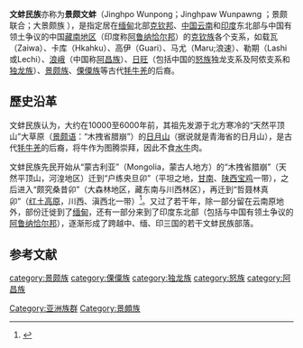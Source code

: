 '''文蚌民族'''亦称为'''景颇文蚌'''（Jinghpo Wunpong；Jinghpaw Wunpawng ；景颇联合；大景颇族 ），是指定居在[[缅甸|缅甸]]北部[[克钦邦|克钦邦]]、[[中国|中国]][[云南|云南]]和[[印度|印度]]东北部与中国有领土争议的中国[[藏南地区|藏南地区]]（印度称[[阿鲁纳恰尔邦|阿鲁纳恰尔邦]]）的[[克钦族|克钦族]]各个支系，如载瓦（Zaiwa）、卡库（Hkahku）、高伊（Guari）、马尤（Maru;浪速）、勒期（Lashi或Lechi）、[[浪峨|浪峨]]（中国称[[阿昌族|阿昌族]]）、[[日旺|日旺]]（包括中国的[[怒族|怒族]]独龙支系及阿侬支系和[[独龙族|独龙族]]）、[[景颇族|景颇族]]、[[傈僳族|傈僳族]]等古代[[牦牛羌|牦牛羌]]的后裔。

==歷史沿革==
文蚌民族认为，大约在10000至6000年前，其祖先发源于北方寒冷的“天然平顶山”大草原（[[景颇语|景颇语]]：“木拽省腊崩”）的[[日月山|日月山]]（据说就是青海省的日月山），是古代[[牦牛羌|牦牛羌]]的后裔，将牛作为图腾崇拜，因此不食[[水牛|水牛]]肉。

文蚌民族先民开始从“蒙古利亚”（Mongolia，蒙古人地方）的“木拽省腊崩”（天然平顶山，河湟地区）迁到“户练央旦卯”（平坦之地，[[甘南藏族自治州|甘南]]、[[陕西|陕西]][[宝鸡|宝鸡]]一带），之后进入“颇究桑昔卯”（大森林地区，藏东南与川西林区），再迁到“哲聂林真卯”（[[红土高原|红土高原]]，川西、滇西北一带）<ref name="德州人民政府公众信息网">{{cite news|author=张建章|title=景颇寻根|url=http://www.dh.gov.cn/dhzrmzfgzxxw/3973020404506820608/20060922/67445.html|accessdate=2006-09-22|website=德州人民政府公众信息网|date=2006-09-22|archive-date=2016-03-04|archive-url=https://web.archive.org/web/20160304232151/http://www.dh.gov.cn/dhzrmzfgzxxw/3973020404506820608/20060922/67445.html|dead-url=no}}</ref>。又过了若干年，除一部分留在云南原地外，部份迁徙到了[[缅甸|缅甸]]，还有一部分来到了印度东北部（包括与中国有领土争议的[[阿鲁纳恰尔邦|阿鲁纳恰尔邦]]），逐渐形成了跨越中、缅、印三国的若干文蚌民族部落。

==参考文献==
{{reflist|}}

[[Category:亚洲族群|Category:亚洲族群]]
[[Category:景頗族|Category:景頗族]]
[[category:景颇族|category:景颇族]]
[[category:傈僳族|category:傈僳族]]
[[category:独龙族|category:独龙族]]
[[category:怒族|category:怒族]]
[[category:阿昌族|category:阿昌族]]